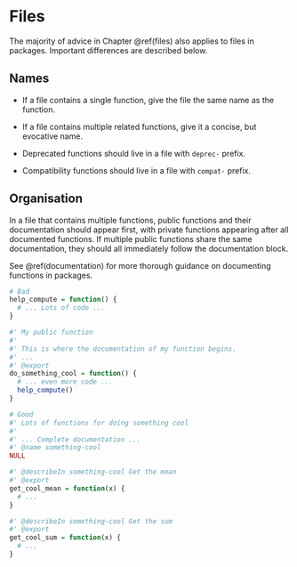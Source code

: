 # Files {#package-files}

The majority of advice in Chapter \@ref(files) also applies to files in packages. Important differences are described below. 

## Names

* If a file contains a single function, give the file the same name as the 
  function.

* If a file contains multiple related functions, give it a concise,
  but evocative name.
  
* Deprecated functions should live in a file with `deprec-` prefix.

* Compatibility functions should live in a file with `compat-` prefix.

## Organisation

In a file that contains multiple functions, public functions and their
documentation should appear first, with private functions appearing after all
documented functions. If multiple public functions share the same documentation,
they should all immediately follow the documentation block.

See \@ref(documentation) for more thorough guidance on documenting functions
in packages.

```r
# Bad
help_compute = function() {
  # ... Lots of code ...
}

#' My public function
#'
#' This is where the documentation of my function begins.
#' ...
#' @export
do_something_cool = function() {
  # ... even more code ...
  help_compute()
}
```

```r
# Good
#' Lots of functions for doing something cool
#'
#' ... Complete documentation ...
#' @name something-cool
NULL

#' @describeIn something-cool Get the mean
#' @export
get_cool_mean = function(x) {
  # ...
}

#' @describeIn something-cool Get the sum
#' @export
get_cool_sum = function(x) {
  # ...
}
```
